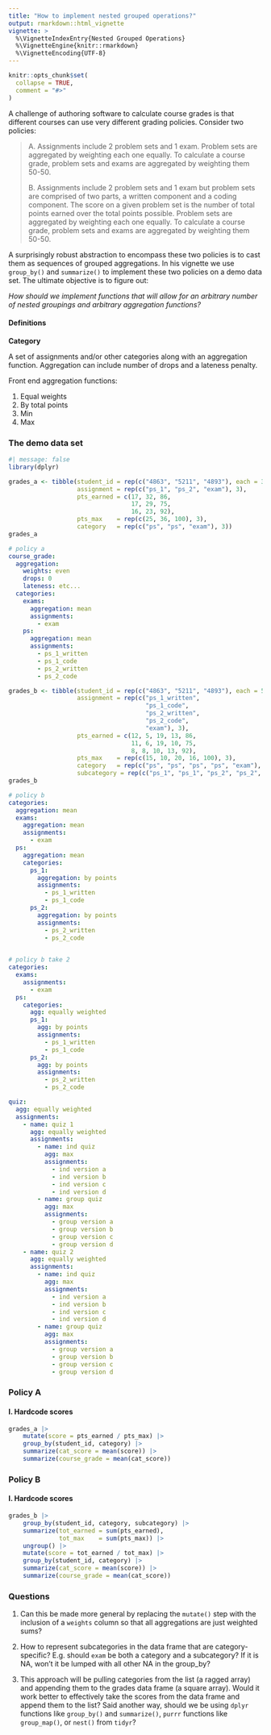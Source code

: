 ```yaml
---
title: "How to implement nested grouped operations?"
output: rmarkdown::html_vignette
vignette: >
  %\VignetteIndexEntry{Nested Grouped Operations}
  %\VignetteEngine{knitr::rmarkdown}
  %\VignetteEncoding{UTF-8}
---
```


```r
knitr::opts_chunk$set(
  collapse = TRUE,
  comment = "#>"
)
```

A challenge of authoring software to calculate course grades is that different courses can use very different grading policies. Consider two policies:

> A. Assignments include 2 problem sets and 1 exam. Problem sets are aggregated by weighting each one equally. To calculate a course grade, problem sets and exams are aggregated by weighting them 50-50.
> 
> B. Assignments include 2 problem sets and 1 exam but problem sets are comprised of two parts, a written component and a coding component. The score on a given problem set is the number of total points earned over the total points possible. Problem sets are aggregated by weighting each one equally. To calculate a course grade, problem sets and exams are aggregated by weighting them 50-50.

A surprisingly robust abstraction to encompass these two policies is to cast them as sequences of grouped aggregations. In his vignette we use `group_by()` and `summarize()` to implement these two policies on a demo data set. The ultimate objective is to figure out:

*How should we implement functions that will allow for an arbitrary number of nested groupings and arbitrary aggregation functions?*


#### Definitions

**Category**

A set of assignments and/or other categories along with an aggregation function. Aggregation can include number of drops and a lateness penalty.

Front end aggregation functions:

1. Equal weights
2. By total points
3. Min
4. Max


### The demo data set

```r
#| message: false
library(dplyr)

grades_a <- tibble(student_id = rep(c("4863", "5211", "4893"), each = 3),
                   assignment = rep(c("ps_1", "ps_2", "exam"), 3),
                   pts_earned = c(17, 32, 86,
                                  17, 29, 75,
                                  16, 23, 92),
                   pts_max    = rep(c(25, 36, 100), 3),
                   category   = rep(c("ps", "ps", "exam"), 3))
grades_a
```

```yaml
# policy a
course_grade:
  aggregation:
    weights: even
    drops: 0 
    lateness: etc...
  categories:
    exams:
      aggregation: mean
      assignments:
        - exam
    ps:
      aggregation: mean
      assignments:
        - ps_1_written
        - ps_1_code
        - ps_2_written
        - ps_2_code
```


```r
grades_b <- tibble(student_id = rep(c("4863", "5211", "4893"), each = 5),
                   assignment = rep(c("ps_1_written", 
                                      "ps_1_code",
                                      "ps_2_written",
                                      "ps_2_code",
                                      "exam"), 3),
                   pts_earned = c(12, 5, 19, 13, 86,
                                  11, 6, 19, 10, 75,
                                  8, 8, 10, 13, 92),
                   pts_max    = rep(c(15, 10, 20, 16, 100), 3),
                   category   = rep(c("ps", "ps", "ps", "ps", "exam"), 3),
                   subcategory = rep(c("ps_1", "ps_1", "ps_2", "ps_2", "exam"), 3))
grades_b
```


```yaml
# policy b
categories:
  aggregation: mean
  exams:
    aggregation: mean
    assignments:
      - exam
  ps:
    aggregation: mean
    categories:
      ps_1:
        aggregation: by points
        assignments:
          - ps_1_written
          - ps_1_code
      ps_2:
        aggregation: by points
        assignments:
          - ps_2_written
          - ps_2_code
    
```

```yaml
# policy b take 2
categories:
  exams:
    assignments:
      - exam
  ps:
    categories:
      agg: equally weighted
      ps_1:
        agg: by points
        assignments:
          - ps_1_written
          - ps_1_code
      ps_2:
        agg: by points
        assignments:
          - ps_2_written
          - ps_2_code
```

```yaml
quiz:
  agg: equally weighted
  assignments:
    - name: quiz 1
      agg: equally weighted
      assignments:
        - name: ind quiz
          agg: max
          assignments:
            - ind version a
            - ind version b
            - ind version c
            - ind version d
        - name: group quiz
          agg: max
          assignments:
            - group version a
            - group version b
            - group version c
            - group version d
    - name: quiz 2
      agg: equally weighted
      assignments:
        - name: ind quiz
          agg: max
          assignments:
            - ind version a
            - ind version b
            - ind version c
            - ind version d
        - name: group quiz
          agg: max
          assignments:
            - group version a
            - group version b
            - group version c
            - group version d
```

### Policy A

#### I. Hardcode scores

```r
grades_a |>
    mutate(score = pts_earned / pts_max) |>
    group_by(student_id, category) |>
    summarize(cat_score = mean(score)) |>
    summarize(course_grade = mean(cat_score))
```


### Policy B

#### I. Hardcode scores

```r
grades_b |>
    group_by(student_id, category, subcategory) |>
    summarize(tot_earned = sum(pts_earned),
              tot_max    = sum(pts_max)) |>
    ungroup() |>
    mutate(score = tot_earned / tot_max) |>
    group_by(student_id, category) |>
    summarize(cat_score = mean(score)) |>
    summarize(course_grade = mean(cat_score))
```

### Questions

1. Can this be made more general by replacing the `mutate()` step with the inclusion of a `weights` column so that all aggregations are just weighted sums?

2. How to represent subcategories in the data frame that are category-specific? E.g. should `exam` be both a category and a subcategory? If it is NA, won't it be lumped with all other NA in the group_by?

3. This approach will be pulling categories from the list (a ragged array) and appending them to the grades data frame (a square array). Would it work better to effectively take the scores from the data frame and append them to the list? Said another way, should we be using `dplyr` functions like `group_by()` and `summarize()`, `purrr` functions like `group_map()`, or `nest()` from `tidyr`?
















